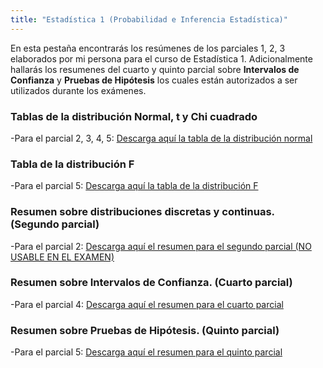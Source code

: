 ```yaml
---
title: "Estadística 1 (Probabilidad e Inferencia Estadística)"
---
```


En esta pestaña encontrarás los resúmenes de los parciales 1, 2, 3 elaborados por mi persona para el curso de Estadística 1. Adicionalmente hallarás los resumenes del cuarto y quinto parcial sobre **Intervalos de Confianza** y **Pruebas de Hipótesis** los cuales están autorizados a ser utilizados durante los exámenes.

### Tablas de la distribución Normal, t y Chi cuadrado

-Para el parcial 2, 3, 4, 5: <a href="Tablas_normal_t_y_ji.pdf#" class="download" title="Tabla de la normal"> Descarga aquí la tabla de la distribución normal </a>

### Tabla de la distribución F

-Para el parcial 5: <a href="tabla_F.pdf#" class="download" title="Tabla de la distribución f"> Descarga aquí la tabla de la distribución F </a>

### Resumen sobre distribuciones discretas y continuas. (Segundo parcial)

-Para el parcial 2: <a href="Resumen_segundo_parcial.pdf#" class="download" title="Resumen segundo parcial"> Descarga aquí el resumen para el segundo parcial (NO USABLE EN EL EXAMEN) </a>

### Resumen sobre Intervalos de Confianza. (Cuarto parcial)

-Para el parcial 4: <a href="Resumen_Intervalos_de_confianza.pdf#" class="download" title="Resumen IC"> Descarga aquí el resumen para el cuarto parcial </a>

### Resumen sobre Pruebas de Hipótesis. (Quinto parcial)

-Para el parcial 5: <a href="Resumen_Pruebas_de_hipotesis.pdf#" class="download" title="Resumen PH"> Descarga aquí el resumen para el quinto parcial </a>
